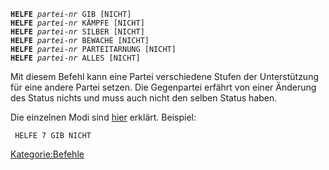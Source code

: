<tt>'''HELFE''' ''partei-nr'' GIB [NICHT]<br />
'''HELFE''' ''partei-nr'' KÄMPFE [NICHT]<br />
'''HELFE''' ''partei-nr'' SILBER [NICHT]<br />
'''HELFE''' ''partei-nr'' BEWACHE [NICHT]<br />
'''HELFE''' ''partei-nr'' PARTEITARNUNG [NICHT]<br />
'''HELFE''' ''partei-nr'' ALLES [NICHT]</tt>

Mit diesem Befehl kann eine Partei verschiedene Stufen der Unterstützung für eine andere Partei setzen. Die Gegenpartei erfährt von einer Änderung des Status nichts und muss auch nicht den selben Status haben.

Die einzelnen Modi sind [[Allianz|hier]] erklärt.
Beispiel: 

  HELFE 7 GIB NICHT

{{E3A|text= HELFE KÄMPFE hat in E3A keine Funktion mehr, da dies über den neuen [[Das_dritte_Zeitalter#Allianzen|Allianzen]] geregelt wird. Da Parteitarnung abgeschafft wurde hat auch HELFE PARTEITARNUNG keine Funktion mehr.}}


[[Kategorie:Befehle]]